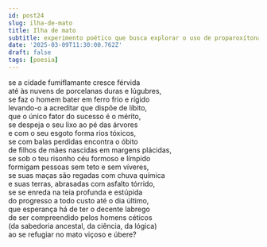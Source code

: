 ```yaml
---
id: post24
slug: ilha-de-mato
title: Ilha de mato
subtitle: experimento poético que busca explorar o uso de proparoxítonas, ao estilo de "Construção" de Chico Buarque.
date: '2025-03-09T11:30:00.762Z'
draft: false
tags: [poesia]
---
```

se a cidade fumiflamante cresce férvida  
até às nuvens de porcelanas duras e lúgubres,   
se faz o homem bater em ferro frio e rígido  
levando-o a acreditar que dispõe de líbito,  
que o único fator do sucesso é o mérito,  
se despeja o seu lixo ao pé das árvores  
e com o seu esgoto forma rios tóxicos,  
se com balas perdidas encontra o óbito  
de filhos de mães nascidas em margens plácidas,  
se sob o teu risonho céu formoso e límpido  
formigam pessoas sem teto e sem víveres,  
se suas maças são regadas com chuva química  
e suas terras, abrasadas com asfalto tórrido,  
se se enreda na teia profunda e estúpida  
do progresso a todo custo até o dia último,  
que esperança há de ter o decente labrego  
de ser compreendido pelos homens céticos  
(da sabedoria ancestal, da ciência, da lógica)  
ao se refugiar no mato viçoso e úbere?
